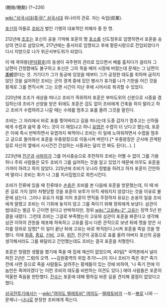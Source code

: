 (鮑勛/鮑勳)
(?~226)

[[wiki:"삼국시대(중국)" 삼국시대]] 위나라의 관료. 자는 숙업(叔業). 

[[포신]]의 아들로 [[조비]]가 벌인 기행의 대표적인 피해자 중 한 명. 

212년에 [[조조]]는 포신의 공을 기억해 포훈의 형 [[포소]]를 신도정후로 임명하면서 포훈을 승상의 연으로 삼았으며, 217년에는 중서자로 임명되고 후에 황문시랑으로 전임되었다가 다시 지방으로 나가 위군서부도위가 되었다.

이 때 곽여왕([[문덕황후]])의 동생이 곡주현의 관리로 있으면서 베를 훔치다가 걸리자 그 남편이 간청함에도 불구하고 포신은 그의 목을 베어 시장에 버렸는데 문제는 그 남편이 '''[[조비]]'''였다는 것. 거기다가 그가 동궁에 있었을 때부터 그가 공정한 태도를 취하며 굽히지 않던 것을 싫어하던 조비는 군의 경계 중에 있던 병사가 휴가를 나가 기한을 어긴 것을 핑계로 그를 면직시켜 그는 오랜 시간이 지난 후에 시어사로 복귀할 수 있었다.

220년에 조조가 세상을 떠나고 조비가 즉위하자 포훈은 부마도위의 신분으로 시중을 겸임하는데 조비가 선양을 받은 뒤에도 포훈은 겁도 없이 조비에게 건축을 하지 말라고 하고 조비가 수렵하려고 나갈 때는 수레를 멈추고 표를 올려 그것을 말린다. 

조비는 그 자리에서 바로 표를 찢어버리고 길을 떠나는데 도중 갑자기 멈추고는 신하들에게 수렵과 음악 중 어느 것이 더 재밌냐고 하니 [[유엽]]은 수렵이 더 낫다고 했는데, 포훈은 이에 즉시 반박하면서 유엽까지 욕먹이니 조비는 이 일에 노여워하면서 수렵을 멈추고 궁으로 돌아와서 포훈을 우중랑장으로 이동시켜 버린다.[* 우중랑장은 군사에 관계된 일로 자신의 옆에서 시시건건 간섭하는 시중과는 달리 안 봐도 된다(…). ]

223년에 [[진군]]과 [[사마의]]가 그를 어사중승으로 추천하자 조비는 어쩔 수 없이 그를 기용하나 주위 사람들은 모두 조비가 그를 싫어하는 것을 알고 있었기 때문에 아무도 포훈을 가까이 하려고 하지 않았다. 225년에 조비가 오나라 정벌을 하려고 하자 포훈이 간언하며 말리니 조비는 화가 나 그를 치서집법으로 좌천시킨다.

조비가 진류에 있을 때 진류태수 [[손옹]]은 조비를 본 다음에 포훈을 방문했는데, 이 때 바른 길로 가지 않아 처형당할 것을 포훈이 보루가 아직 세워지지 않았다는 것을 이유로 불문에 삼는다. 그러나 유요가 죄를 지어 포훈이 면직을 주장하자 유요는 손옹의 일을 조비에게 말했고 조비는 이 기회에 놓치지 않고 그를 죽이기 위해 정위에게 보냈다. 삼관이 법대로는 벌금 두 근이면 된다고 반박하지만, 정위 [[wiki:"고유#s-2" 고유]]는 징역 5년 판결을 내렸다. 그런데 조비는 그걸로 부족했는지 고유와 삼관이 포훈을 봐준다고 생각해 삼관 이하의 관원을 체포해 하옥하고 고유를 잠시 다른 관직으로 보낸 뒤에 명을 받은 사자를 정위로 임명[* 이 일이 끝난 뒤에 고유는 바로 복직된다.]시켜 포훈을 죽일 것을 명했다. 이에 [[화흠]], [[종요]], [[신비]], 고유, [[위진]], 진군이 공동으로 표를 올려 아버지 포신의 공을 생각해서라도 그를 봐달라고 간언했는데도 조비는 결국 포훈을 처형한다.

포훈은 청렴한 생활을 했기에 죽을 때 집에 재산이 없었으며, 40일[* 국역본에서 널리 퍼진 2년은 二旬의 오역. ~~김원중역의 위업 추가!~~]이 지나 조비가 죽은 후[* 죽기 전에 사면 등으로 죽을 사람들도 살려주는 황제들이 있는 것에 비하여, '나 죽기 전에 이놈만은 죽여야겠다'는 이런 조비의 태도를 비판하는 의견도 있다.] 에야 사람들은 포훈의 억울한 죽음을 한탄했다. [[진수]]는 포훈에 대해 평하길 바른 길을 견지해 결점이 없었다고 했다.

[[삼국전투기]]에서는 --[[wiki:"여의도 텔레토비" 여의도]]--[[텔레토비]]의 --또--[[뽀]]로 나와 --문제니--[[나나]]로 분장한 조비에게 죽는다.
